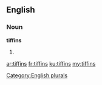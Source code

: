 ==English==

===Noun===
'''tiffins'''

# {{plural of|tiffin}}

[[Category:English plurals]]

[[ar:tiffins]]
[[fr:tiffins]]
[[ku:tiffins]]
[[my:tiffins]]
